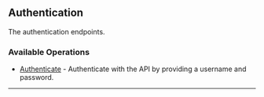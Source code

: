 
## Authentication
The authentication endpoints.

### Available Operations

* [Authenticate](/csharp/authentication/authenticate) - Authenticate with the API by providing a username and password.

---
<Authenticate />
